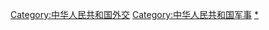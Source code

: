 [[Category:中华人民共和国外交|Category:中华人民共和国外交]]
[[Category:中华人民共和国军事|Category:中华人民共和国军事]]
[[Category:中國軍事外交|*]]